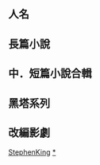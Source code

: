 {{CGroupH|name=StephenKing|desc=史蒂芬·金}}<noinclude>[[Category:公共轉換組模板|StephenKing]][[Category:史蒂芬·金|*]]

== 人名 ==
</noinclude>
{{CItem|zh-cn:斯蒂芬·金; zh-hk:史提芬·京; zh-mo:史蒂芬·金; zh-sg:斯蒂芬·金; zh-tw:史蒂芬·金 |desc=default|original=Stephen King}}
<noinclude>

== 長篇小說 ==
</noinclude>
{{CItem|zh-cn:尸骨袋; zh-hk:一袋白骨; zh-mo:一袋白骨; zh-sg:尸骨袋; zh-tw:一袋白骨 |desc=default|original=Bag of Bones}}
{{CItem|zh-cn:黑暗的另一半 ; zh-hk:黑暗之半; zh-mo:黑暗之半; zh-sg:黑暗的另一半 ; zh-tw:黑暗之半 |desc=default|original=Dark Half ,The}}
{{CItem|zh-cn:惊鸟; zh-hk:桃樂絲的秘密; zh-mo:桃樂絲的秘密; zh-sg:惊鸟; zh-tw:桃樂絲的秘密 |desc=default|original=Dolores Claiborne}}
{{CItem|zh-cn:劫梦惊魂; zh-hk:捕夢網; zh-mo:捕夢網; zh-sg:劫梦惊魂; zh-tw:捕夢網 |desc=default|original=DreamCatcher}}
{{CItem|zh-cn:杜马岛; zh-hk:魔島; zh-mo:魔島; zh-sg:杜马岛; zh-tw:魔島 |desc=default|original=DumaKey}}
{{CItem|zh-cn:绿里奇迹; zh-hk:綠色奇蹟; zh-mo:綠色奇蹟; zh-sg:绿里奇迹; zh-tw:綠色奇蹟 |desc=default|original=Green Mile ,The}}
{{CItem|zh-cn:丽赛的故事; zh-hk:莉西的故事; zh-mo:莉西的故事; zh-sg:丽赛的故事; zh-tw:莉西的故事 |desc=default|original=Lisey's Story}}
{{CItem|zh-cn:一号书迷; zh-hk:戰慄遊戲; zh-mo:戰慄遊戲; zh-sg:一号书迷; zh-tw:戰慄遊戲 |desc=default|original=Misery}}
{{CItem|zh-cn:宠物公墓; zh-hk:寵物墳場; zh-mo:寵物墳場; zh-sg:宠物公墓; zh-tw:寵物墳場 |desc=default|original=Pet Sematary}}
{{CItem|zh-cn:过关斩将; zh-hk:魔鬼阿諾; zh-mo:魔鬼阿諾; zh-sg:过关斩将; zh-tw:魔鬼阿諾 |desc=default|original=Running Man ,The}}
{{CItem|zh-cn:撒冷镇; zh-hk:撒冷地; zh-mo:撒冷地; zh-sg:撒冷镇; zh-tw:撒冷地 |desc=default|original=Salem's Lot}}
{{CItem|zh-cn:闪灵; zh-hk:鬼店; zh-mo:鬼店; zh-sg:闪灵; zh-tw:鬼店 |desc=default|original=Shining}}
{{CItem|zh-hk:賓士先生; zh-tw:賓士先生 |desc=default|originalMr. Mercedes}}<noinclude>

== 中．短篇小說合輯 ==
</noinclude>
{{CItem|zh-cn:亚特兰蒂斯之心 ; zh-hk:勿忘我; zh-mo:勿忘我; zh-sg:亚特兰蒂斯之心 ; zh-tw:勿忘我 |desc=default|original=Hearts in Atlantis}}
{{CItem|zh-cn:守夜; zh-hk:玉米田的孩子; zh-mo:玉米田的孩子; zh-sg:守夜; zh-tw:玉米田的孩子 |desc=default|original=NightShift}}
{{CItem|zh-cn:世事无常; zh-hk:史蒂芬金的14張牌; zh-mo:史蒂芬金的14張牌; zh-sg:世事无常; zh-tw:史蒂芬金的14張牌 |desc=default|original=Everything's Eventual}}
{{CItem|zh-cn:四号验尸间; zh-hk:四號驗屍室; zh-mo:四號驗屍室; zh-sg:四号验尸间; zh-tw:四號驗屍室|desc=default|original=Autopsy Room Four}}
{{CItem|zh-cn:黑衣人; zh-hk:黑衣男子; zh-mo:黑衣男子; zh-sg:黑衣人; zh-tw:黑衣男子 |desc=default|original=The Man in the Black Suit}}
{{CItem|zh-cn:你所爱的都将被带走; zh-hk:你心所愛，終將消逝; zh-mo:你心所愛，終將消逝; zh-sg:你所爱的都将被带走; zh-tw:你心所愛，終將消逝 |desc=default|original=All That You Love Will Be Carried Away}}
{{CItem|zh-cn:杰克·汉弥尔顿之死; zh-hk:傑克·漢彌頓之死; zh-mo:傑克·漢彌頓之死; zh-sg:杰克·汉弥尔顿之死; zh-tw:傑克·漢彌頓之死 |desc=default|original=The Death of Jack Hamilton}}
{{CItem|zh-cn:死亡之屋; zh-hk:死刑室; zh-mo:死刑室; zh-sg:死亡之屋; zh-tw:死刑室 |desc=default|original=In the Deathroom}}
{{CItem|zh-cn:伊鲁利亚的小修女; zh-hk:伊路利亞小姑娘; zh-mo:伊路利亞小姑娘; zh-sg:伊鲁利亚的小修女; zh-tw:伊路利亞小姑娘 |desc=default|original=The Little Sisters of Eluria}}
{{CItem|zh-cn:宠物理论; zh-hk:L.T.的寵物理論; zh-mo:L.T.的寵物理論; zh-sg:宠物理论; zh-tw:L.T.的寵物理論 |desc=default|original=L. T.'s Theory of Pets}}
{{CItem|zh-cn:公路病毒向北进发; zh-hk:病毒公路往北方行; zh-mo:病毒公路往北方行; zh-sg:公路病毒向北进发; zh-tw:病毒公路往北方行 |desc=default|original=The Road Virus Heads North}}
{{CItem|zh-cn:午餐惊魂; zh-hk:高譚餐館午餐記; zh-mo:高譚餐館午餐記; zh-sg:午餐惊魂; zh-tw:高譚餐館午餐記 |desc=default|original=Lunch at the Gotham Café}}
{{CItem|zh-cn:那种似曾相识的感觉; zh-hk:那種感覺，只能用法語描述; zh-mo:那種感覺，只能用法語描述; zh-sg:那种似曾相识的感觉; zh-tw:那種感覺，只能用法語描述 |desc=default|original=That Feeling, You Can Only Say What It Is in French}}
{{CItem|zh-cn:惊魂过山车; zh-hk:驚魂子彈飛車; zh-mo:驚魂子彈飛車; zh-sg:惊魂过山车; zh-tw:驚魂子彈飛車 |desc=default|original=Riding the Bullet}}
{{CItem|zh-cn:幸运的角币; zh-hk:幸運兩毛五; zh-mo:幸運兩毛五; zh-sg:幸运的角币; zh-tw:幸運兩毛五 |desc=default|original=Luckey Quarter}}<noinclude>

== 黑塔系列 ==
</noinclude>
{{CItem|zh-cn:枪侠诞生; zh-hk:最後的槍客; zh-mo:最後的槍客; zh-sg:枪侠诞生; zh-tw:最後的槍客 |desc=default|original=The The Dark Tower I: The Gunslinger}}
{{CItem|zh-cn:三张牌; zh-hk:三張預言牌; zh-mo:三張預言牌; zh-sg:三张牌; zh-tw:三張預言牌 |desc=default|original=The The Dark Tower II: The Drawing of the Three}}
{{CItem|zh-cn:荒原; zh-hk:荒原的試煉; zh-mo:荒原的試煉; zh-sg:荒原; zh-tw:荒原的試煉 |desc=default|original=The Dark Tower III: The Waste Lands}}
{{CItem|zh-cn:巫师与玻璃球; zh-hk:巫師與水晶球; zh-mo:巫師與水晶球; zh-sg:巫师与玻璃球; zh-tw:巫師與水晶球 |desc=default|original=The Dark Tower IV: Wizard and Glass}}
{{CItem|zh-cn:黑暗之塔; zh-hk:業之門; zh-mo:業之門; zh-sg:黑暗之塔; zh-tw:業之門 |desc=default|original=The Dark Tower VII: The Dark Tower}}<noinclude>

== 改編影劇 ==
</noinclude>
{{CItem|zh-cn:肖申克的救赎; zh-hk:月黑高飛; zh-mo:月黑高飛; zh-sg:肖申克的救赎; zh-tw:刺激一九九五 |desc=default|original=Shawshank Redemption ,The}}
{{CGroupF}}